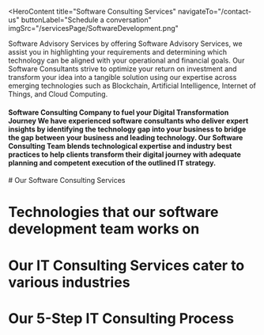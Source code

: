<HeroContent
  title="Software Consulting Services"
  navigateTo="/contact-us"
  buttonLabel="Schedule a conversation"
  imgSrc="/servicesPage/SoftwareDevelopment.png"
>
  Software Advisory Services by offering Software Advisory Services, we assist
  you in highlighting your requirements and determining which technology can be
  aligned with your operational and financial goals. Our Software Consultants
  strive to optimize your return on investment and transform your idea into a
  tangible solution using our expertise across emerging technologies such as
  Blockchain, Artificial Intelligence, Internet of Things, and Cloud Computing.
</HeroContent>

<ClientCompaniesComponent />

#### Software Consulting Company to fuel your Digital Transformation Journey We have experienced software consultants who deliver expert insights by identifying the technology gap into your business to bridge the gap between your business and leading technology. Our Software Consulting Team blends technological expertise and industry best practices to help clients transform their digital journey with adequate planning and competent execution of the outlined IT strategy.

<div className="py-4"></div># Our Software Consulting Services

<section className="grid grid-cols-3 gap-10 w-full py-16">
  <section className="w-full col-span-1 cursor-pointer">
    <ServiceCard
      service={{
        id: 1,
        image: "/servicesPage/SoftwareLaunchConsulting.svg",
        title: "Software Launch Consulting",
        description:
          "Our Software Consulting professionals can support you in planning a new software product (mobile, web, desktop or cloud-based) or evaluating your current solution for potential improvements. We can help you select the appropriate technology stack, enhance designs, and estimate the anticipated return on investment, timeline, and costs.",
        urlPath: "",
      }}
    />
  </section>
  <section className="w-full col-span-1 cursor-pointer">
    <ServiceCard
      service={{
        id: 2,
        image: "/servicesPage/SoftwareIntegrationandEnhancementConsulting.svg",
        title: "Software Integration & Enhancement Consulting",
        description:
          "We offer software integration and enhancement consulting services. We can help you improve your existing software applications by enhancing their features and value, and transforming them with new and innovative technologies such as blockchain, the Internet of Things, artificial intelligence, and cloud computing. Our goal is to make your solution more secure and scalable than it was before.",
        urlPath: "",
      }}
    />
  </section>
  <section className="w-full col-span-1 cursor-pointer">
    <ServiceCard
      service={{
        id: 3,
        image: "/servicesPage/Technologystack.svg",
        title: "Technology Stack Identification",
        description:
          "Determining the Appropriate Technology Stack if you are unsure or lack the time to investigate which technology would be most suitable for your business, we are available to assist you in selecting the right technology to elevate your business to a new level of market advantage.",
        urlPath: "",
      }}
    />
  </section>
  <section className="w-full col-span-1 cursor-pointer">
    <ServiceCard
      service={{
        id: 4,
        image: "/servicesPage/SoftwareComplianceConsulting.svg",
        title: "Software Compliance Consulting",
        description:
          "The goal of our software compliance consulting services is to create and provide high-quality, custom software solutions that adhere to industry standards and regulations. We assist you in ensuring that your software development and quality assurance processes align with the relevant industry standards and regulations.",
        urlPath: "",
      }}
    />
  </section>
</section>

# Technologies that our software development team works on

<section className="grid grid-cols-3 gap-10 w-full py-16">
  <section className="w-full col-span-1 cursor-pointer">
    <ServiceCard
      service={{
        id: 1,
        image: "/servicesPage/Blockchain.svg",
        title: "Blockchain Technology",
        description:
          "Having worked with 20+ Fortune500 clients, we can help you identify the potential of Blockchain for your business idea with our software strategy consulting.",
        urlPath: "",
      }}
    />
  </section>
  <section className="w-full col-span-1 cursor-pointer">
    <ServiceCard
      service={{
        id: 2,
        image: "/servicesPage/AIenabledFintechSolutions.svg",
        title: "Artificial Intelligence",
        description:
          "With our expertise in Machine Learning, RPA, Image Processing and Deep Learning models, we transform businesses with next-generation AI software solutions.",
      }}
    />
  </section>
  <section className="w-full col-span-1 cursor-pointer">
    <ServiceCard
      service={{
        id: 3,
        image: "/servicesPage/AugmentedReality.svg",
        title: "Augmented Reality",
        description:
          "Utilize the guarantee of AR to transform essential tasks and become progressively proficient. We turn ideas into real-world AR Applications.",
        urlPath: "",
      }}
    />
  </section>
  <section className="w-full col-span-1 cursor-pointer">
    <ServiceCard
      service={{
        id: 4,
        image: "/servicesPage/MobileAppDevelopmentCompany.svg",
        title: "Mobile & Web Apps",
        description:
          "Being one of the first few companies to launch a commercial app on the App Store, our team can help you launch a successful mobile/web app from scratch, providing you complete assistance from ideation through launch.",
        urlPath: "",
      }}
    />
  </section>
  <section className="w-full col-span-1 cursor-pointer">
    <ServiceCard
      service={{
        id: 5,
        image: "/servicesPage/InternetofThingsDevelopmentCompany1.svg",
        title: "Internet of Things",
        description:
          "With broad expertise in IoT systems and innovations, our IoT specialists structure and create secure IoT solutions that enable you to gather enormous information, and enhance important procedures.",
        urlPath: "",
      }}
    />
  </section>
</section>

# Our IT Consulting Services cater to various industries

<section className="grid grid-cols-4 gap-10 w-full py-16">
  <section className="w-full col-span-1 cursor-pointer">
    <ServiceCard
      service={{
        id: 1,
        image: "/servicesPage/Startup.svg",
        title: "Startup",
        description:
          "Converting business ideas into user-friendly technology solutions for startups with the next level of innovation.",
        urlPath: "",
      }}
    />
  </section>
  <section className="w-full col-span-1 cursor-pointer">
    <ServiceCard
      service={{
        id: 2,
        image: "/servicesPage/Logistics.svg",
        title: "Logistics",
        description:
          "Utilizing the latest technology to simplify logistics processes and minimize operational hurdles.",
      }}
    />
  </section>
  <section className="w-full col-span-1 cursor-pointer">
    <ServiceCard
      service={{
        id: 3,
        image: "/servicesPage/RetailECommerce.svg",
        title: "Retail & E-Commerce",
        description:
          "IT consulting company With an engaging digital solution, innovate the shopping experience for your customers and business.",
        urlPath: "",
      }}
    />
  </section>
  <section className="w-full col-span-1 cursor-pointer">
    <ServiceCard
      service={{
        id: 4,
        image: "/servicesPage/FinTech.svg",
        title: "FinTech",
        description:
          "Automating the complicated processes by Quick payment settlements and drive speed and security to financial transactions.",
        urlPath: "",
      }}
    />
  </section> <section className="w-full col-span-1 cursor-pointer">
    <ServiceCard
      service={{
        id: 5,
        image: "/servicesPage/Automotive.svg",
        title: "Automotive",
        description:
          "Digitize the automotive industry with connected mobile apps to manage vehicles remotely and enhance the manufacturing process.",
        urlPath: "",
      }}
    />
  </section>
  <section className="w-full col-span-1 cursor-pointer">
    <ServiceCard
      service={{
        id: 6,
        image: "/servicesPage/Manufacturing2.svg",
        title: "Manufacturing",
        description:
          "Delivering custom software solutions to automate production processes and reduce operational cost.",
      }}
    />
  </section>
  <section className="w-full col-span-1 cursor-pointer">
    <ServiceCard
      service={{
        id: 7,
        image: "/servicesPage/TravelandHospitality.svg",
        title: "Travel & Hospitality",
        description:
          "Developing custom travel technology solutions to make traveling more efficient and comfortable for passengers, parcels and personnel.",
        urlPath: "",
      }}
    />
  </section>
  <section className="w-full col-span-1 cursor-pointer">
    <ServiceCard
      service={{
        id: 8,
        image: "/servicesPage/Healthcare3.svg",
        title: "Healthcare",
        description:
          "Improving healthcare services for patients and healthcare professionals by automating health checks with reduced cost and time.",
        urlPath: "",
      }}
    />
  </section>
</section>

# Our 5-Step IT Consulting Process

<section className="grid grid-cols-3 gap-10 w-full py-16">
  <section className="w-full col-span-1 cursor-pointer">
    <ServiceCard
      service={{
        id: 1,
        image: "/servicesPage/Ideation.svg",
        title: "Ideation",
        description:
          "We discuss the feasibility of your project with our IT Consulting Service team and define the business goals and workflow for your system.",
        urlPath: "",
      }}
    />
  </section>
  <section className="w-full col-span-1 cursor-pointer">
    <ServiceCard
      service={{
        id: 2,
        image: "/servicesPage/Evaluation.svg",
        title: "Analysis",
        description:
          "Our IT consulting advisors study your IT supports services and understand how it can be migrated to new technologies to achieve your business goal.",
      }}
    />
  </section>
  <section className="w-full col-span-1 cursor-pointer">
    <ServiceCard
      service={{
        id: 3,
        image: "/servicesPage/Strategy.svg",
        title: "Strategy ",
        description:
          "Design a roadmap and strategy that will help your business leverage the latest technologies and de-clutter your software infrastructure. Then, they set software and employee KPIs.",
        urlPath: "",
      }}
    />
  </section>
  <section className="w-full col-span-1 cursor-pointer">
    <ServiceCard
      service={{
        id: 4,
        image: "/servicesPage/EnterpriseArchitectureRoadmap.svg",
        title: "Implementation",
        description:
          "Our IT Consulting Service team will build the product with industry best practices to help clients garner the optimum benefits of the IT.",
        urlPath: "",
      }}
    />
  </section>
  <section className="w-full col-span-1 cursor-pointer">
    <ServiceCard
      service={{
        id: 5,
        image: "/servicesPage/Improvements.svg",
        title: "Improvements",
        description:
          "There is always room for improvements. We always strive to be on cutting edge to get first-mover advantage by updating the latest IT technology.",
        urlPath: "",
      }}
    />
  </section>
</section>

